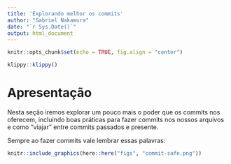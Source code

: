 ```yaml
---
title: 'Explorando melhor os commits'
author: "Gabriel Nakamura"
date: "`r Sys.Date()`"
output: html_document
---
```


```r
knitr::opts_chunk$set(echo = TRUE, fig.align = "center")
```

```r
klippy::klippy()
```

# Apresentação

Nesta seção iremos explorar um pouco mais o poder que os commits nos oferecem, incluindo boas práticas para fazer commits nos nossos arquivos e como "viajar" entre commits passados e presente.

Sempre ao fazer commits vale lembrar essas palavras:

```r
knitr::include_graphics(here::here("figs", "commit-safe.png"))
```
